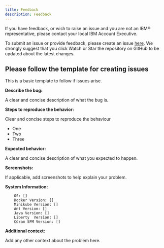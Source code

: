 ```yaml
---
title: Feedback
description: Feedback
---
```


If you have feedback, or wish to raise an issue and you are not an IBM®
 representative, please contact your local IBM Account Executive.

To submit an issue or provide feedback, please create
 an issue
 [here](https://github.com/merative/spm-ui-upgrade-helper/issues).
We strongly suggest that you click Watch or Star the repository on
 GitHub to be updated about the latest changes.

## Please follow the template for creating issues

This is a basic template to follow if issues arise.

**Describe the bug:**

A clear and concise description of what the bug is.

**Steps to reproduce the behavior:**

Clear and concise steps to reproduce the behaviour

* One
* Two
* Three

**Expected behavior:**

A clear and concise description of what you expected to happen.

**Screenshots:**

If applicable, add screenshots to help explain your problem.

**System Information:**

```
    OS: []
    Docker Version: []
    Minikube Version: []
    Ant Version: []
    Java Version: []
    Liberty  Version: []
    Cúram SPM Version: []
```

**Additional context:**

Add any other context about the problem here.
